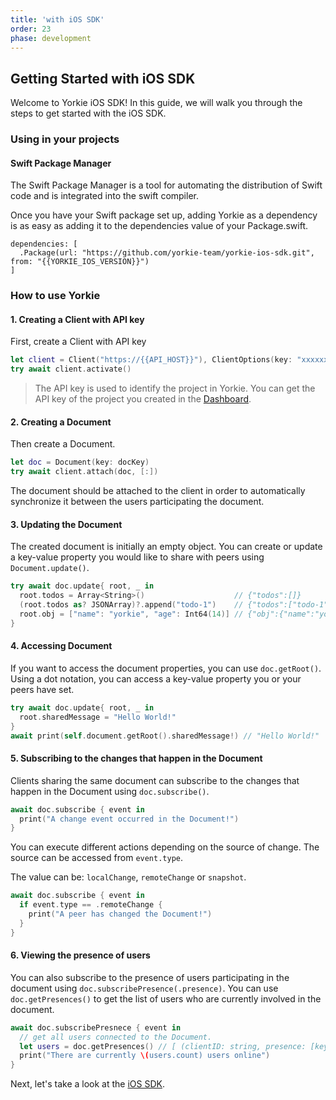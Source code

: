 ```yaml
---
title: 'with iOS SDK'
order: 23
phase: development
---
```


## Getting Started with iOS SDK

Welcome to Yorkie iOS SDK! In this guide, we will walk you through the steps to get started with the iOS SDK.

### Using in your projects

#### Swift Package Manager
The Swift Package Manager is a tool for automating the distribution of Swift code and is integrated into the swift compiler.

Once you have your Swift package set up, adding Yorkie as a dependency is as easy as adding it to the dependencies value of your Package.swift.

```
dependencies: [
  .Package(url: "https://github.com/yorkie-team/yorkie-ios-sdk.git", from: "{{YORKIE_IOS_VERSION}}")
]
```

### How to use Yorkie

#### 1. Creating a Client with API key

First, create a Client with API key

```swift
let client = Client("https://{{API_HOST}}"), ClientOptions(key: "xxxxxxxxxxxxxxxxxxxx"))
try await client.activate()
```

> The API key is used to identify the project in Yorkie. You can get the API key of the project you created in the [Dashboard]({{DASHBOARD_PATH}}).

#### 2. Creating a Document

Then create a Document.

```swift
let doc = Document(key: docKey)
try await client.attach(doc, [:])
```

The document should be attached to the client in order to automatically synchronize it between the users participating the document.

#### 3. Updating the Document

The created document is initially an empty object. You can create or update a key-value property you would like to share with peers using `Document.update()`.

```swift
try await doc.update{ root, _ in
  root.todos = Array<String>()                    // {"todos":[]}
  (root.todos as? JSONArray)?.append("todo-1")    // {"todos":["todo-1"]}
  root.obj = ["name": "yorkie", "age": Int64(14)] // {"obj":{"name":"yorkie","age":14},"todos":["todo-1"]}
}
```

#### 4. Accessing Document

If you want to access the document properties, you can use `doc.getRoot()`. Using a dot notation, you can access a key-value property you or your peers have set.

```swift
try await doc.update{ root, _ in
  root.sharedMessage = "Hello World!"
}
await print(self.document.getRoot().sharedMessage!) // "Hello World!"
```

#### 5. Subscribing to the changes that happen in the Document

Clients sharing the same document can subscribe to the changes that happen in the Document using `doc.subscribe()`.

```swift
await doc.subscribe { event in
  print("A change event occurred in the Document!")
}
```

You can execute different actions depending on the source of change. The source can be accessed from `event.type`.

The value can be: `localChange`, `remoteChange` or `snapshot`.

```swift
await doc.subscribe { event in
  if event.type == .remoteChange {
    print("A peer has changed the Document!")
  }
}
```

#### 6. Viewing the presence of users

You can also subscribe to the presence of users participating in the document using `doc.subscribePresence(.presence)`. 
You can use `doc.getPresences()` to get the list of users who are currently involved in the document.

```swift
await doc.subscribePresnece { event in 
  // get all users connected to the Document.
  let users = doc.getPresences() // [ (clientID: string, presence: [key: value]), ... ]
  print("There are currently \(users.count) users online")
}
```

Next, let's take a look at the [iOS SDK](/docs/ios-sdk).
